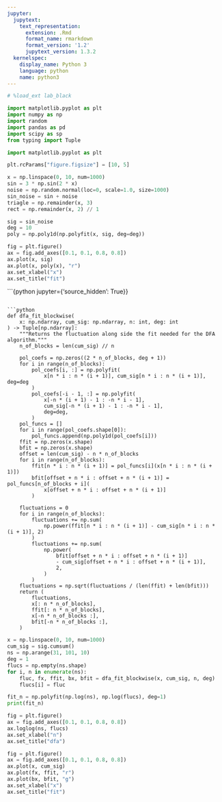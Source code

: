 ```yaml
---
jupyter:
  jupytext:
    text_representation:
      extension: .Rmd
      format_name: rmarkdown
      format_version: '1.2'
      jupytext_version: 1.3.2
  kernelspec:
    display_name: Python 3
    language: python
    name: python3
---
```


```python
# %load_ext lab_black
```

```python
import matplotlib.pyplot as plt
import numpy as np
import random
import pandas as pd
import scipy as sp
from typing import Tuple
```

```python
import matplotlib.pyplot as plt

plt.rcParams["figure.figsize"] = [10, 5]
```

```python
x = np.linspace(0, 10, num=1000)
sin = 3 * np.sin(2 * x)
noise = np.random.normal(loc=0, scale=1.0, size=1000)
sin_noise = sin + noise
triagle = np.remainder(x, 3)
rect = np.remainder(x, 2) // 1
```

```python
sig = sin_noise
deg = 10
poly = np.poly1d(np.polyfit(x, sig, deg=deg))

fig = plt.figure()
ax = fig.add_axes([0.1, 0.1, 0.8, 0.8])
ax.plot(x, sig)
ax.plot(x, poly(x), "r")
ax.set_xlabel("x")
ax.set_title("fit")
```

```{python jupyter={'source_hidden': True}}

```

```python
def dfa_fit_blockwise(
    x: np.ndarray, cum_sig: np.ndarray, n: int, deg: int
) -> Tuple[np.ndarray]:
    """Returns the fluctuation along side the fit needed for the DFA algorithm."""
    n_of_blocks = len(cum_sig) // n

    pol_coefs = np.zeros((2 * n_of_blocks, deg + 1))
    for i in range(n_of_blocks):
        pol_coefs[i, :] = np.polyfit(
            x[n * i : n * (i + 1)], cum_sig[n * i : n * (i + 1)], deg=deg
        )
        pol_coefs[-i - 1, :] = np.polyfit(
            x[-n * (i + 1) - 1 : -n * i - 1],
            cum_sig[-n * (i + 1) - 1 : -n * i - 1],
            deg=deg,
        )
    pol_funcs = []
    for i in range(pol_coefs.shape[0]):
        pol_funcs.append(np.poly1d(pol_coefs[i]))
    ffit = np.zeros(x.shape)
    bfit = np.zeros(x.shape)
    offset = len(cum_sig) - n * n_of_blocks
    for i in range(n_of_blocks):
        ffit[n * i : n * (i + 1)] = pol_funcs[i](x[n * i : n * (i + 1)])
        bfit[offset + n * i : offset + n * (i + 1)] = pol_funcs[n_of_blocks + i](
            x[offset + n * i : offset + n * (i + 1)]
        )

    fluctuations = 0
    for i in range(n_of_blocks):
        fluctuations += np.sum(
            np.power(ffit[n * i : n * (i + 1)] - cum_sig[n * i : n * (i + 1)], 2)
        )
        fluctuations += np.sum(
            np.power(
                bfit[offset + n * i : offset + n * (i + 1)]
                - cum_sig[offset + n * i : offset + n * (i + 1)],
                2,
            )
        )
    fluctuations = np.sqrt(fluctuations / (len(ffit) + len(bfit)))
    return (
        fluctuations,
        x[: n * n_of_blocks],
        ffit[: n * n_of_blocks],
        x[-n * n_of_blocks :],
        bfit[-n * n_of_blocks :],
    )
```

```python
x = np.linspace(0, 10, num=1000)
cum_sig = sig.cumsum()
ns = np.arange(31, 101, 10)
deg = 1
flucs = np.empty(ns.shape)
for i, n in enumerate(ns):
    fluc, fx, ffit, bx, bfit = dfa_fit_blockwise(x, cum_sig, n, deg)
    flucs[i] = fluc

fit_n = np.polyfit(np.log(ns), np.log(flucs), deg=1)
print(fit_n)

fig = plt.figure()
ax = fig.add_axes([0.1, 0.1, 0.8, 0.8])
ax.loglog(ns, flucs)
ax.set_xlabel("n")
ax.set_title("dfa")

fig = plt.figure()
ax = fig.add_axes([0.1, 0.1, 0.8, 0.8])
ax.plot(x, cum_sig)
ax.plot(fx, ffit, "r")
ax.plot(bx, bfit, "g")
ax.set_xlabel("x")
ax.set_title("fit")
```

```python

```

```python

```

```python

```

```python

```

```python

```

```python

```

```python

```

```python

```

```python

```

```python

```

```python

```

```python

```

```python

```

```python

```

```python

```

```python

```

```python

```

```python

```
